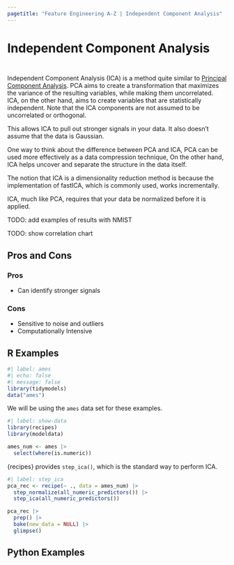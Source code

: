 ```yaml
---
pagetitle: "Feature Engineering A-Z | Independent Component Analysis"
---
```


# Independent Component Analysis {#sec-too-many-ica}

::: {style="visibility: hidden; height: 0px;"}
## Independent Component Analysis
:::

Independent Component Analysis (ICA) is a method quite similar to [Principal Component Analysis](too-many-pca.qmd).
PCA aims to create a transformation that maximizes the variance of the resulting variables, 
while making them uncorrelated.
ICA, on the other hand, aims to create variables that are statistically independent.
Note that the ICA components are not assumed to be uncorrelated or orthogonal.

This allows ICA to pull out stronger signals in your data.
It also doesn't assume that the data is Gaussian.

One way to think about the difference between PCA and ICA,
PCA can be used more effectively as a data compression technique,
On the other hand, ICA helps uncover and separate the structure in the data itself.

The notion that ICA is a dimensionality reduction method is because the implementation of fastICA, which is commonly used, works incrementally.

ICA, much like PCA, requires that your data be normalized before it is applied.

TODO: add examples of results with NMIST

TODO: show correlation chart

## Pros and Cons

### Pros

- Can identify stronger signals

### Cons

- Sensitive to noise and outliers
- Computationally Intensive

## R Examples

```r
#| label: ames
#| echo: false
#| message: false
library(tidymodels)
data("ames")
```

We will be using the `ames` data set for these examples.

```r
#| label: show-data
library(recipes)
library(modeldata)

ames_num <- ames |>
  select(where(is.numeric))
```

{recipes} provides `step_ica()`, which is the standard way to perform ICA.

```r
#| label: step_ica
pca_rec <- recipe(~ ., data = ames_num) |>
  step_normalize(all_numeric_predictors()) |>
  step_ica(all_numeric_predictors())

pca_rec |>
  prep() |>
  bake(new_data = NULL) |>
  glimpse()
```

## Python Examples
